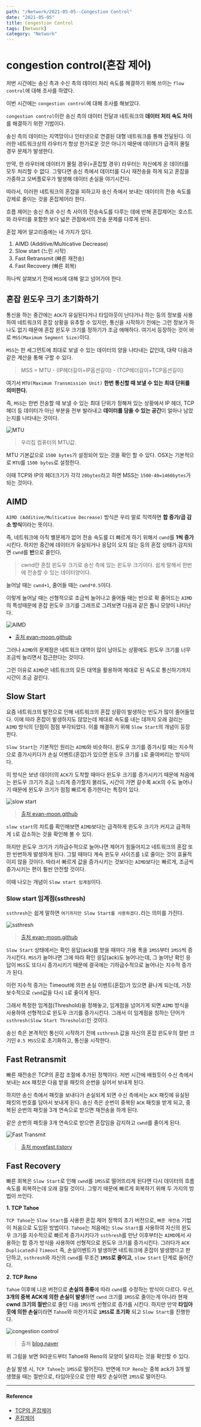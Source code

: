 ---
path: "/Network/2021-05-05--Congestion Control"
date: "2021-05-05"
title: Congestion Control
tags: [Network]
category: "Network"
---

# congestion control(혼잡 제어)

저번 시간에는 송신 측과 수신 측의 데이터 처리 속도를 해결하기 위해 쓰이는 `flow control`에 대해 조사를 하였다.

이번 시간에는 `congestion control`에 대해 조사를 해보았다.

`congestion control`이란 송신 측의 데이터 전달과 네트워크의 **데이터 처리 속도 차이**를 해결하기 위한 기법이다.

송신 측의 데이터는 지역망이나 인터넷으로 연결된 대형 네트워크를 통해 전달된다. 이러한 네트워크상의 라우터가 항상 한가로운 것은 아니기 때문에 데이터가 급격히 몰릴 경우 문제가 발생한다.

만약, 한 라우터에 데이터가 몰릴 경우(=혼잡할 경우) 라우터는 자신에게 온 데이터를 모두 처리할 수 없다. 그렇다면 송신 측에서 데이터를 다시 재전송을 하게 되고 혼잡을 가중하고 오버플로우가 발생해 데이터 손실을 야기시킨다.

따라서, 이러한 네트워크의 혼잡을 피하고자 송신 측에서 보내는 데이터의 전송 속도를 강제로 줄이는 것을 혼잡제어라 한다.

흐름 제어는 송신 측과 수신 측 사이의 전송속도를 다루는 데에 반해 혼잡제어는 호스트와 라우터를 포함한 보다 넓은 관점에서의 전송 문제를 다루게 된다.

혼잡 제어 알고리즘에는 네 가지가 있다.

1. AIMD (Additive/Multicative Decrease)
2. Slow start (느린 시작)
3. Fast Retransmit (빠른 재전송)
4. Fast Recovery (빠른 회복)

하나씩 살펴보기 전에 `MSS`에 대해 알고 넘어가야 한다.

## 혼잡 윈도우 크기 초기화하기
통신을 하는 중간에는 `ACK`가 유실된다거나 타임아웃이 난다거나 하는 등의 정보를 사용하여 네트워크의 혼잡 상황을 유추할 수 있지만,
통신을 시작하기 전에는 그런 정보가 하나도 없기 때문에 혼잡 윈도우 크기를 정하기가 조금 애매하다. 여기서 등장하는 것이 바로 `MSS(Maximum Segment Size)`이다.

`MSS`는 한 세그먼트에 최대로 보낼 수 있는 데이터의 양을 나타내는 값인데, 대략 다음과 같은 계산을 통해 구할 수 있다.
> MSS = MTU - (IP헤더길이+IP옵션길이) - (TCP헤더길이+TCP옵션길이)

여기서 `MTU(Maximum Transmission Unit)` **한번 통신할 때 보낼 수 있는 최대 단위를 의미한다.**

즉, `MSS`는 한번 전송할 때 보낼 수 있는 최대 단위가 정해져 있는 상황에서 IP 헤더, TCP 헤더 등 데이터가 아닌 부분을 전부 발라내고 **데이터를 담을 수 있는 공간**이 얼마나 남았는지를 나타내는 것이다.

![MTU](https://user-images.githubusercontent.com/43868540/95658420-2ffa7180-0b55-11eb-8913-594d8438ac87.PNG)
> 우리집 컴퓨터의 MTU값.

MTU 기본값으로 `1500 bytes`가 설정되어 있는 것을 확인 할 수 있다. OSX는 기본적으로 `MTU`를 `1500 bytes`로 설정한다.

이때 TCP와 IP의 헤더크기가 각각 `20bytes`라고 하면 MSS는 `1500-40=1460bytes`가 되는 것이다.

## AIMD
`AIMD (Additive/Multicative Decrease)` 방식은 우리 말로 직역하면 **합 증가/곱 감소 방식**이라는 뜻이다.

즉, 네트워크에 아직 별문제가 없어 전송 속도를 더 빠르게 하기 위해서 `cwnd`를 **1씩 증가**시킨다. 하지만 중간에 데이터가 유실되거나 응답이 오지 않는 등의 혼잡 상태가 감지되면 `cwnd`를 **반**으로 줄인다.
>  cwnd란 혼잡 윈도우 크기로 송신 측에 있는 윈도우 크기이다. 쉽게 말해서 한번에 전송할 수 있는 데이터양이다.

늘어날 때는 `cwnd+1`, 줄어들 때는 `cwnd*0.5`이다.

이렇게 늘어날 때는 선형적으로 조금씩 늘어나고 줄어들 때는 반으로 확 줄어드는 `AIMD`의 특성때문에 혼잡 윈도우 크기를 그래프로 그려보면 다음과 같은 톱니 모양이 나타난다.

![AIMD](https://user-images.githubusercontent.com/43868540/94355427-eb83c600-00be-11eb-83aa-cf7377e5df8c.png)
- [출처 evan-moon.github](https://evan-moon.github.io/2019/11/26/tcp-congestion-control/)

그러나 `AIMD`의 문제점은 네트워크 대역이 많이 남아도는 상황에도 윈도우 크기를 너무 조금씩 늘리면서 접근한다는 것이다.

그런 이유로 `AIMD`은 네트워크의 모든 대역을 활용하여 제대로 된 속도로 통신하기까지 시간이 조금 걸린다.

## Slow Start
요즘 네트워크의 발전으로 인해 네트워크의 혼잡 상황이 발생하는 빈도가 많이 줄어들었다. 이에 따라 혼잡이 발생하지도 않았는데 제대로 속도를 내는 데까지 오래 걸리는 `AIMD` 방식의 단점이 점점 부각되었다. 이를 해결하기 위해 `Slow Start`의 개념이 등장한다.

`Slow Start`는 기본적인 원리는 `AIMD`와 비슷하다. 윈도우 크기를 증가시킬 때는 지수적으로 증가시키다가 손실 이벤트(혼잡)가 있으면 윈도우 크기를 `1`로 줄여버리는 방식이다.

이 방식은 보낸 데이터의 `ACK`가 도착할 때마다 윈도우 크기를 증가시키기 때문에 처음에는 윈도우 크기가 조금 느리게 증가할지 몰라도, 시간이 가면 갈수록 `ACK`의 수도 늘어나기 때문에 윈도우 크기가 점점 빠르게 증가한다는 특징이 있다.

![slow start](https://user-images.githubusercontent.com/43868540/95658695-502b3000-0b57-11eb-9ebc-5a05d5d725ba.PNG)
> [출처 evan-moon.github](https://evan-moon.github.io/2019/11/26/tcp-congestion-control/)

`slow start`의 차트를 확인해보면 `AIMD`보다는 급격하게 윈도우 크기가 커지고 급격하게 `1`로 감소하는 것을 확인해 볼 수 있다.

하지만 윈도우 크기가 기하급수적으로 늘어나면 제어가 힘들어지고 네트워크의 혼잡 또한 빈번하게 발생하게 된다. 그럴 때마다 계속 윈도우 사이즈를 `1`로 줄이는 것이 효율적이지 않을 것이다.
따라서 빠르게 값을 증가시키는 것보다는 `AIMD`보다는 빠르게, 조금씩 증가시키는 편이 훨씬 안전할 것이다.

이때 나오는 개념이 `Slow start 임계점`이다.

### Slow start 임계점(ssthresh)
`ssthresh`는 쉽게 말하면 `여기까지만 Slow Start를 사용하겠다.`라는 의미를 가진다.

![ssthresh](https://user-images.githubusercontent.com/43868540/95659718-ec583580-0b5d-11eb-9a11-6fd269d690c4.PNG)
> [출처 evan-moon.github](https://evan-moon.github.io/2019/11/26/tcp-congestion-control/)

`Slow Start` 상태에서는 확인 응답(ack)를 받을 때마다 가용 폭을 `1MSS`부터 `1MSS`씩 증가시킨다. `MSS`가 늘어나면 그에 따라 확인 응답(ack)도 늘어나는데, 그 늘어난 확인 응답이 `MSS`도 또다시 증가시키기 때문에 결국에는 기하급수적으로 늘어나는 지수적 증가가 된다.

이런 지수적 증가는 Timeout에 의한 손실 이벤트(혼잡)가 있으면 끝나게 되는데, 가장 보수적으로 `cwnd`값을 다시 `1`로 줄이게 된다.

그래서 특정한 임계점(Threshold)을 정해놓고, 임계점을 넘어가게 되면 `AIMD` 방식을 사용하여 선형적으로 윈도우 크기를 증가시킨다. 그래서 이 임계점을 칭하는 단어가 `ssthresh(Slow Start Threshold)`인 것이다.

송신 측은 본격적인 통신이 시작하기 전에 `ssthresh` 값을 자신의 혼잡 윈도우의 절반 크기인 `0.5 MSS`으로 초기화하고, 통신을 시작한다.

## Fast Retransmit
빠른 재전송은 TCP의 혼잡 조절에 추가된 정책이다. 저번 시간에 배웠듯이 수신 측에서 보내는 `ACK` 패킷은 다음 받을 패킷의 순번을 실어서 보내게 된다.

하지만 송신 측에서 패킷을 보내다가 손실되게 되면 수신 측에서는 `ACK` 패킷에 유실된 패킷의 번호를 담아서 보내게 된다.
송신 측은 순번이 중복된 `ACK` 패킷을 받게 되고, 중복된 순번의 패킷을 3개 연속으로 받으면 재전송을 하게 된다.

같은 순번의 패킷을 3개 연속으로 받으면 혼잡임을 감지하고 `cwnd`를 줄이게 된다.

![Fast Transmit](https://user-images.githubusercontent.com/43868540/95826607-83470c80-0d6d-11eb-9f58-8bcaf0704e42.PNG)
> [출처 movefast.tistory](https://movefast.tistory.com/36)

## Fast Recovery
빠른 회복은 `Slow Start`로 인해 `cwnd`를 `1MSS`로 떨어뜨리게 된다면 다시 데이터의 흐름 속도를 회복하는데 오래 걸릴 것이다.
그렇기 때문에 빠르게 회복하기 위해 두 가지의 방법이 쓰인다.

**1. TCP Tahoe**

`TCP Tahoe`는 `Slow Start`를 사용한 혼잡 제어 정책의 초기 버전으로, `빠른 재전송` 기법이 처음으로 도입된 방법이다. `Tahoe`는 처음에는 `Slow Start`를 사용하여 자신의 윈도우 크기를 지수적으로 빠르게 증가시키다가 `ssthresh`를 만난 이후부터는 `AIMD`에서 사용하는 합 증가 방식을 사용하여 선형적으로 윈도우 크기를 증가시킨다. 그러다가 `ACK Duplicated`나 `Timeout` 즉, 손실이벤트가 발생하면 네트워크에 혼잡이 발생했다고 판단하고, `ssthresh`와 자신의 `cwnd`를 무조건 **`1MSS`로 줄이고**, `slow Start` 단계로 들어간다.

**2. TCP Reno**

`Tahoe` 이후에 나온 버전으로 **손실의 종류**에 따라 `cwnd`를 수정하는 방식이 다르다. 우선, **3개의 중복 ACK에 의한 손실이 발생**하면 `cwnd` 크기를 `1MSS`로 줄이는게 아니라 현재 **cwnd 크기의 절반**으로 줄인 다음 `1MSS`씩 선형으로 증가를 시킨다. 하지만 만약 **타임아웃에 의한 손실**이라면 `Tahoe`와 마찬가지로 **`1MSS`로 초기화** 되고 `Slow Start`를 진행한다.

![congestion control](https://user-images.githubusercontent.com/43868540/95659402-ba45d400-0b5b-11eb-8561-5ee1718ec8f1.PNG)
 > 출처 [blog.naver](http://blog.naver.com/PostView.nhn?blogId=sjc02183&logNo=221686794605&parentCategoryNo=&categoryNo=55&viewDate=&isShowPopularPosts=false&from=postView)

위 그림을 보면 9라운드부터 Tahoe와 Reno의 모양이 달라지는 것을 확인할 수 있다.

손실 발생 시, `TCP Tahoe`는  `1MSS`로 떨어진다. 반면에 `TCP Reno`는 중복 ack가 3개 발생했을 때는 절반으로,  타임아웃으로 인한 패킷 손실이면 `1MSS`로 떨어진다.

----
#### Reference
- [TCP의 혼잡제어](https://evan-moon.github.io/2019/11/26/tcp-congestion-control/)
- [혼잡제어](https://ko.wikipedia.org/wiki/%ED%98%BC%EC%9E%A1_%EC%A0%9C%EC%96%B4)
